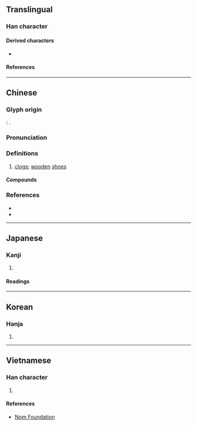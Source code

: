 {{character info/new}}
==Translingual==

===Han character===
{{Han char|rn=44|rad=尸|as=07|sn=10|four=77247|canj=SHOE,XSHOE|ids=⿸尸𫹍}}

====Derived characters====
* {{l|mul|[[𢲈]], [[𥰦]]}}

====References====
{{Han ref|kx=0302.030|dkj=07708|dj=0599.160|hdz=20976.010|uh=5C50}}

----

==Chinese==
{{zh-forms|alt=𡰸,𡰵,⿸尸技,⿸尸𢪊,𭕞,⿸尸𭣖<!-- Note: 𭣖 is ⿰丬支 not ⿰爿支 (Mistake in Hanazono font) -->}} <!-- Refer http://dict.variants.moe.edu.tw/variants/rbt/word_attribute.rbt?educode=A01092 -->

===Glyph origin===
{{Han etym}}
''{{w|Shuowen}}'': {{Han compound|履|支|c1=s|c2=p|t1=shoe|ls=psc}}. <!-- Refer Shuowen Jiezi -->

===Pronunciation===
{{zh-pron
|m=jī
|c=kek6
|h=pfs=
|md=
|mn=kia̍h
|w=
|mc=y
|oc=y
|cat=n
}}

===Definitions===
{{zh-hanzi}}

# [[clog]]s; [[wooden]] [[shoe]]s

====Compounds====
{{zh-der|屐齒|木屐|登山屐|折屐|挈屐而歸|裙屐少年|蠟屐|謝公屐|阮孚蠟屐|裙屐|連齒木屐|謝屐|謝安折屐}}

===References===
* {{R:twedu|A01092}}
* {{R:yue:Hanzi}}

----

==Japanese==

===Kanji===
{{ja-kanji|grade=|rs=尸07}}

# {{defn|lang=ja|sort=尸07}}

====Readings====
{{ja-readings
|on=げき, けき
|kun=はきもの
}}

----

==Korean==

===Hanja===
{{ko-hanja|hangeul=극|rv=geuk|mr=kŭk}}

# {{defn|lang=ko|sort=尸07}}

----

==Vietnamese==

===Han character===
{{vi-hantu|rs=尸07|[[kịch]]}}

# {{defn|lang=vi|sort=尸07}}

====References====
* [http://nomfoundation.org/common/nom_details.php?codepoint=5C50 Nom Foundation]